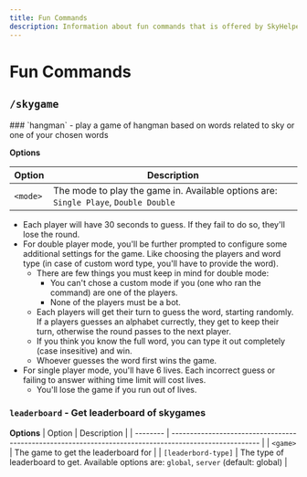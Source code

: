 ---
title: Fun Commands
description: Information about fun commands that is offered by SkyHelper
---


# Fun Commands

## `/skygame`

<Steps>
### `hangman` - play a game of hangman based on words related to sky or one of your chosen words

**Options**

| Option   | Description                                                                          |
| -------- | ------------------------------------------------------------------------------------ |
| `<mode>` | The mode to play the game in. Available options are: `Single Playe`, `Double Double` |

- Each player will have 30 seconds to guess. If they fail to do so, they'll lose the round.
- For double player mode, you'll be further prompted to configure some additional settings for the game. Like choosing the players and word type (in case of custom word type, you'll have to provide the word).
  - There are few things you must keep in mind for double mode:
    - You can't chose a custom mode if you (one who ran the command) are one of the players.
    - None of the players must be a bot.
  - Each players will get their turn to guess the word, starting randomly. If a players guesses an alphabet currectly, they get to keep their turn, otherwise the round passes to the next player.
  - If you think you know the full word, you can type it out completely (case insesitive) and win.
  - Whoever guesses the word first wins the game.
- For single player mode, you'll have 6 lives. Each incorrect guess or failing to answer withing time limit will cost lives.
  - You'll lose the game if you run out of lives.

### `leaderboard` - Get leaderboard of skygames

**Options**
| Option | Description |
| -------- | ------------------------------------------------------------------------------------------------------ |
| `<game>` | The game to get the leaderboard for |
| `[leaderbord-type]` | The type of leaderboard to get. Available options are: `global`, `server` (default: global) |

</Steps>
